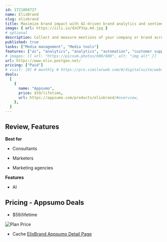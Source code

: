 ```yaml
---
id: 1721804727
name: ElixBrand
slug: elixbrand
title: Maximize brand impact with AI-driven brand analytics and sentiment tracking
image: { url: https://iili.io/dxCP3sp.md.jpg }
# optional
description: Collect and measure mentions of your company or brand across as many channels and touchpoints as possible. Tailor your search to ensure relevance to your geographic preferences
published: true
tasks: ["Media management", "Media tools"]
features: ["ai", "analytics", "analytics", "automation", "customer support"]
# images: [{ url: "https://picsum.photos/600/600", alt: "img alt" }]
url: https://www.elix.postgoo.net/
pricing: ["Paid"]
# visit: [0] # monthly # https://pro.similarweb.com/#/digitalsuite/websiteanalysis/home
deals:
  [
    {
      name: "Appsumo",
      price: $59/lifetime,
      url: https://appsumo.com/products/elixbrand/#overview,
    },
  ]
---
```


## Review, Features

**Best for**

- Consultants

- Marketers

- Marketing agencies

**Features**

- AI

## Pricing - Appsumo Deals

- $59/lifetime

<Img src="https://iili.io/dxzTHPe.png" alt="Plan Price" />

- Cache [ElixBrand Appsumo Detail Page](https://iili.io/dxzTTla.png)
